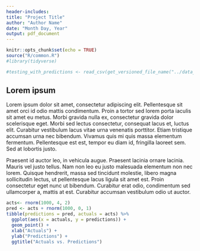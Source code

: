 ```yaml
---
header-includes:
title: "Project Title"
author: "Author Name"
date: "Month Day, Year"
output: pdf_document
---
```


```r
knitr::opts_chunk$set(echo = TRUE)
source("R/common.R")
#library(tidyverse)

#testing_with_predictions <- read_csv(get_versioned_file_name("../data_output", #"testing_w_predictions", ".csv"))

```

## Lorem ipsum
Lorem ipsum dolor sit amet, consectetur adipiscing elit. Pellentesque sit amet orci id odio mattis condimentum. Proin a tortor sed lorem porta iaculis sit amet eu metus. Morbi gravida nulla ex, consectetur gravida dolor scelerisque eget. Morbi sed lectus consectetur, consequat lacus et, luctus elit. Curabitur vestibulum lacus vitae urna venenatis porttitor. Etiam tristique accumsan urna nec bibendum. Vivamus quis mi quis massa elementum fermentum. Pellentesque est est, tempor eu diam id, fringilla laoreet sem. Sed at lobortis justo.

Praesent id auctor leo, in vehicula augue. Praesent lacinia ornare lacinia. Mauris vel justo tellus. Nam non leo eu justo malesuada elementum non nec lorem. Quisque hendrerit, massa sed tincidunt molestie, libero magna sollicitudin lectus, ut pellentesque lacus ligula sit amet est. Proin consectetur eget nunc ut bibendum. Curabitur erat odio, condimentum sed ullamcorper a, mattis at est. Curabitur accumsan vestibulum odio ut auctor. 


```r

acts<- rnorm(1000, 4, 2)
pred <- acts + rnorm(1000, 0, 1)
tibble(predictions = pred, actuals = acts) %>% 
  ggplot(aes(x = actuals, y = predictions)) +
  geom_point() + 
  xlab("Actuals") +
  ylab("Predictions") +
  ggtitle("Actuals vs. Predictions")

```
